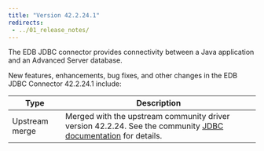 ```yaml
---
title: "Version 42.2.24.1"
redirects: 
 - ../01_release_notes/
---
```

The EDB JDBC connector provides connectivity between a Java application and an Advanced Server database.

New features, enhancements, bug fixes, and other changes in the EDB JDBC Connector 42.2.24.1 include:

| Type           | Description                                                                                                                                                                  |
| -------------- | ---------------------------------------------------------------------------------------------------------------------------------------------------------------------------- |
| Upstream merge | Merged with the upstream community driver version 42.2.24. See the community [JDBC documentation](https://jdbc.postgresql.org/changelogs/2021-09-22-42.2.24-release/) for details.      |